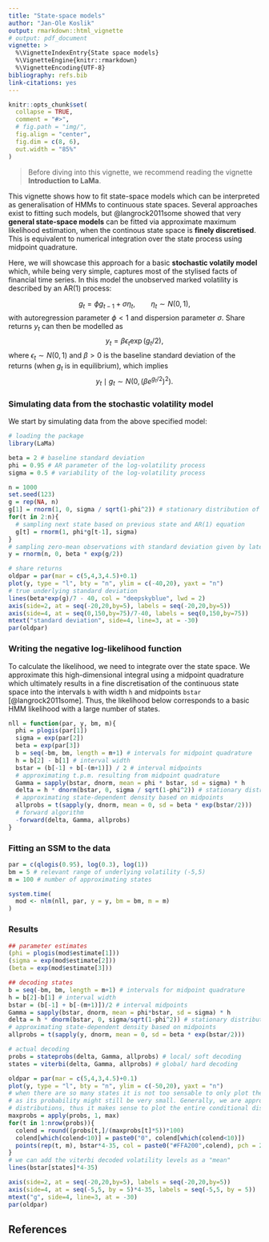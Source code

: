 ```yaml
---
title: "State-space models"
author: "Jan-Ole Koslik"
output: rmarkdown::html_vignette
# output: pdf_document
vignette: >
  %\VignetteIndexEntry{State space models}
  %\VignetteEngine{knitr::rmarkdown}
  %\VignetteEncoding{UTF-8}
bibliography: refs.bib
link-citations: yes
---
```


```r
knitr::opts_chunk$set(
  collapse = TRUE,
  comment = "#>",
  # fig.path = "img/",
  fig.align = "center",
  fig.dim = c(8, 6),
  out.width = "85%"
)
```

> Before diving into this vignette, we recommend reading the vignette **Introduction to LaMa**.

This vignette shows how to fit state-space models which can be interpreted as generalisation of HMMs to continuous state spaces. Several approaches exist to fitting such models, but @langrock2011some showed that very **general state-space models** can be fitted via approximate maximum likelihood estimation, when the continous state space is **finely discretised**. This is equivalent to numerical integration over the state process using midpoint quadrature.

Here, we will showcase this approach for a basic **stochastic volatily model** which, while being very simple, captures most of the stylised facts of financial time series. In this model the unobserved marked volatility is described by an AR(1) process:

$$
g_t = \phi g_{t-1} + \sigma \eta_t, \qquad \eta_t \sim N(0,1),
$$
with autoregression parameter $\phi < 1$ and dispersion parameter $\sigma$. Share returns $y_t$ can then be modelled as
$$
y_t = \beta \epsilon_t \exp(g_t / 2),
$$
where $\epsilon_t \sim N(0,1)$ and $\beta > 0$ is the baseline standard deviation of the returns (when $g_t$ is in equilibrium), which implies
$$
y_t \mid g_t \sim N(0, (\beta e^{g_t / 2})^2).
$$

### Simulating data from the stochastic volatility model

We start by simulating data from the above specified model:

```r
# loading the package
library(LaMa)
```

```r
beta = 2 # baseline standard deviation
phi = 0.95 # AR parameter of the log-volatility process
sigma = 0.5 # variability of the log-volatility process

n = 1000
set.seed(123)
g = rep(NA, n)
g[1] = rnorm(1, 0, sigma / sqrt(1-phi^2)) # stationary distribution of AR(1) process
for(t in 2:n){
  # sampling next state based on previous state and AR(1) equation
  g[t] = rnorm(1, phi*g[t-1], sigma)
}
# sampling zero-mean observations with standard deviation given by latent process
y = rnorm(n, 0, beta * exp(g/2)) 

# share returns
oldpar = par(mar = c(5,4,3,4.5)+0.1)
plot(y, type = "l", bty = "n", ylim = c(-40,20), yaxt = "n")
# true underlying standard deviation
lines(beta*exp(g)/7 - 40, col = "deepskyblue", lwd = 2)
axis(side=2, at = seq(-20,20,by=5), labels = seq(-20,20,by=5))
axis(side=4, at = seq(0,150,by=75)/7-40, labels = seq(0,150,by=75))
mtext("standard deviation", side=4, line=3, at = -30)
par(oldpar)
```

### Writing the negative log-likelihood function

To calculate the likelihood, we need to integrate over the state space. We approximate this high-dimensional integral using a midpoint quadrature which ultimately results in a fine discretisation of the continuous state space into the intervals `b` with width `h` and midpoints `bstar` [@langrock2011some]. Thus, the likelihood below corresponds to a basic HMM likelihood with a large number of states.

```r
nll = function(par, y, bm, m){
  phi = plogis(par[1])
  sigma = exp(par[2])
  beta = exp(par[3])
  b = seq(-bm, bm, length = m+1) # intervals for midpoint quadrature
  h = b[2] - b[1] # interval width
  bstar = (b[-1] + b[-(m+1)]) / 2 # interval midpoints
  # approximating t.p.m. resulting from midpoint quadrature
  Gamma = sapply(bstar, dnorm, mean = phi * bstar, sd = sigma) * h
  delta = h * dnorm(bstar, 0, sigma / sqrt(1-phi^2)) # stationary distribution
  # approximating state-dependent density based on midpoints
  allprobs = t(sapply(y, dnorm, mean = 0, sd = beta * exp(bstar/2)))
  # forward algorithm
  -forward(delta, Gamma, allprobs)
}
```

### Fitting an SSM to the data

```r
par = c(qlogis(0.95), log(0.3), log(1))
bm = 5 # relevant range of underlying volatility (-5,5)
m = 100 # number of approximating states

system.time(
  mod <- nlm(nll, par, y = y, bm = bm, m = m)
)
```

### Results

```r
## parameter estimates
(phi = plogis(mod$estimate[1]))
(sigma = exp(mod$estimate[2]))
(beta = exp(mod$estimate[3]))

## decoding states
b = seq(-bm, bm, length = m+1) # intervals for midpoint quadrature
h = b[2]-b[1] # interval width
bstar = (b[-1] + b[-(m+1)])/2 # interval midpoints
Gamma = sapply(bstar, dnorm, mean = phi*bstar, sd = sigma) * h
delta = h * dnorm(bstar, 0, sigma/sqrt(1-phi^2)) # stationary distribution
# approximating state-dependent density based on midpoints
allprobs = t(sapply(y, dnorm, mean = 0, sd = beta * exp(bstar/2)))

# actual decoding
probs = stateprobs(delta, Gamma, allprobs) # local/ soft decoding
states = viterbi(delta, Gamma, allprobs) # global/ hard decoding

oldpar = par(mar = c(5,4,3,4.5)+0.1)
plot(y, type = "l", bty = "n", ylim = c(-50,20), yaxt = "n")
# when there are so many states it is not too sensable to only plot the most probable state,
# as its probability might still be very small. Generally, we are approximating continuous 
# distributions, thus it makes sense to plot the entire conditional distribution.
maxprobs = apply(probs, 1, max)
for(t in 1:nrow(probs)){
  colend = round((probs[t,]/(maxprobs[t]*5))*100)
  colend[which(colend<10)] = paste0("0", colend[which(colend<10)])
  points(rep(t, m), bstar*4-35, col = paste0("#FFA200",colend), pch = 20)
}
# we can add the viterbi decoded volatility levels as a "mean"
lines(bstar[states]*4-35)

axis(side=2, at = seq(-20,20,by=5), labels = seq(-20,20,by=5))
axis(side=4, at = seq(-5,5, by = 5)*4-35, labels = seq(-5,5, by = 5))
mtext("g", side=4, line=3, at = -30)
par(oldpar)
```
<!-- Lastly, we can check if this model is adequate by computing pseudo-residuals using the `pseudo_res()` function. We just have to pass the observations, the decoded state probabilities, the distribution to use and the state-dependent parameters. In this case, the state-dependent mean is fixed at zero while the standard deviation is $\beta \exp(g_t / 2)$. If the model is correctly specified, these residuals should be standard normally distributed. -->

<!-- ```{r resiudals} -->
<!-- pres = pseudo_res(y, probs, "norm", -->
<!--                   list(mean = 0, sd = beta * exp(bstar / 2))) -->

<!-- oldpar = par(mfrow = c(1,2)) -->
<!-- hist(pres, prob = TRUE, bor = "white") -->
<!-- curve(dnorm(x), lty = 2, add = TRUE) -->
<!-- qqnorm(pres, pch = 16, col = "#00000020", bty = "n") -->
<!-- qqline(pres, col = "orange") -->
<!-- par(oldpar) -->
<!-- ``` -->

<!-- We see that, overall, the model fit looks reasonable, but there are deviations in the tails. This is very typical for the basic SV model using a normal distribution as the **tail-risk** is not well captured. The residuals above would suggest that a model using a t-distribution for $\epsilon_t$ is more adequate as it can accommodate heavier tails. -->

## References